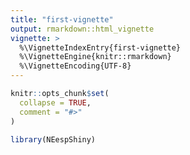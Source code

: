 ```yaml
---
title: "first-vignette"
output: rmarkdown::html_vignette
vignette: >
  %\VignetteIndexEntry{first-vignette}
  %\VignetteEngine{knitr::rmarkdown}
  %\VignetteEncoding{UTF-8}
---
```


```r
knitr::opts_chunk$set(
  collapse = TRUE,
  comment = "#>"
)
```

```r
library(NEespShiny)
```
